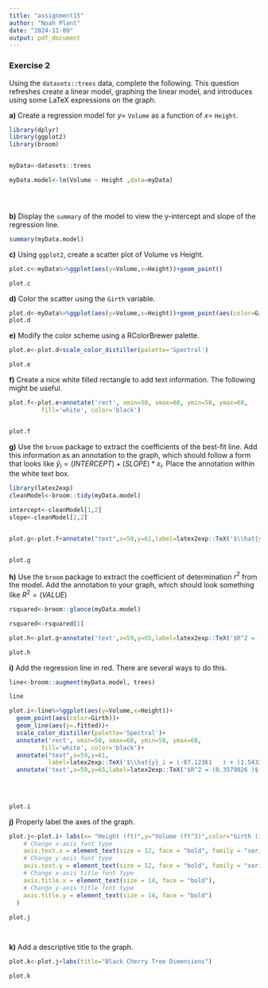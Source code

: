 ---
title: "assignment15"
author: "Noah Plant"
date: "2024-11-09"
output: pdf_document
---


### Exercise 2 {-}

Using the `datasets::trees` data, complete the following. This question refreshes create a linear model, graphing the linear model, and introduces using some LaTeX expressions on the graph.

**a)** Create a regression model for $y=$ `Volume` as a function of $x=$ `Height`.

```{r}


library(dplyr)
library(ggplot2)
library(broom)


myData<-datasets::trees

myData.model<-lm(Volume ~ Height ,data=myData)





```


**b)** Display the `summary` of the  model to view the y-intercept and slope of the regression line.

```{r}

summary(myData.model)

```

**c)** Using `ggplot2`, create a scatter plot of Volume vs Height. 

```{r}

plot.c<-myData%>%ggplot(aes(y=Volume,x=Height))+geom_point()

plot.c


```


**d)** Color the scatter using the `Girth` variable.

```{r}

plot.d<-myData%>%ggplot(aes(y=Volume,x=Height))+geom_point(aes(color=Girth))
plot.d

```


**e)** Modify the color scheme using a RColorBrewer palette.

```{r}

plot.e<-plot.d+scale_color_distiller(palette='Spectral')

plot.e

```


**f)** Create a nice white filled rectangle to add text information. The following might be useful.

```{r}

plot.f<-plot.e+annotate('rect', xmin=50, xmax=68, ymin=58, ymax=68,
         fill='white', color='black')


plot.f
```

**g)** Use the `broom` package to extract the coefficients of the best-fit line. Add this information as an annotation to the graph, which should follow a form that looks like $\hat{y}_i = (INTERCEPT) + (SLOPE)* x_i$. Place the annotation within the white text box.

```{r}

library(latex2exp)
cleanModel<-broom::tidy(myData.model)

intercept<-cleanModel[1,2]
slope<-cleanModel[2,2]


plot.g<-plot.f+annotate("text",x=59,y=61,label=latex2exp::TeX('$\\hat{y}_i = (-87.12361	) + (1.54335	)* x_i$')  )


plot.g

```


**h)** Use the `broom` package to extract the coefficient of determination $r^2$ from the model. Add the annotation to your graph, which should look something like $R^2 = (VALUE)$

```{r}

rsquared<-broom::glance(myData.model)

rsquared<-rsquared[1]

plot.h<-plot.g+annotate('text',x=59,y=65,label=latex2exp::TeX('$R^2 = (0.3579026	)$'))

plot.h

```


**i)** Add the regression line in red. There are several ways to do this.

```{r}

line<-broom::augment(myData.model, trees)

line

plot.i<-line%>%ggplot(aes(y=Volume,x=Height))+
  geom_point(aes(color=Girth))+
  geom_line(aes(y=.fitted))+
  scale_color_distiller(palette='Spectral')+
  annotate('rect', xmin=50, xmax=68, ymin=58, ymax=68,
         fill='white', color='black')+
  annotate("text",x=59,y=61,
           label=latex2exp::TeX('$\\hat{y}_i = (-87.12361	) + (1.54335	)* x_i$'))+
  annotate('text',x=59,y=65,label=latex2exp::TeX('$R^2 = (0.3579026	)$'))
  

  
  
plot.i


```


**j)** Properly label the axes of the graph.

```{r}

plot.j<-plot.i+ labs(x= "Height (ft)",y="Volume (ft^3)",color="Girth (in)")+theme(
    # Change x-axis font type
    axis.text.x = element_text(size = 12, face = "bold", family = "serif"),
    # Change y-axis font type
    axis.text.y = element_text(size = 12, face = "bold", family = "serif"),
    # Change x-axis title font type
    axis.title.x = element_text(size = 14, face = "bold"),
    # Change y-axis title font type
    axis.title.y = element_text(size = 14, face = "bold")
  )
  
plot.j
  



```


**k)** Add a descriptive title to the graph.

```{r}

plot.k<-plot.j+labs(title="Black Cherry Tree Dimensions")

plot.k

```

